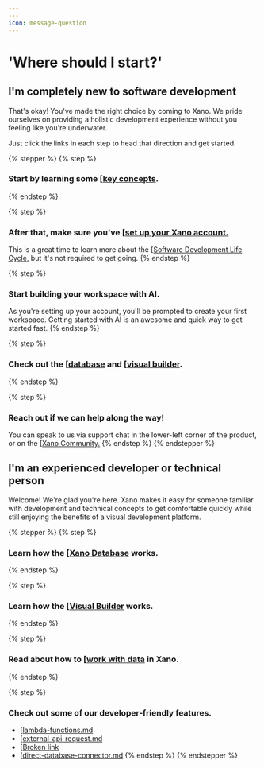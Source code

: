 ```yaml
---
---
icon: message-question
---
```


# 'Where should I start?'

## I'm completely new to software development

That's okay! You've made the right choice by coming to Xano. We pride ourselves on providing a holistic development experience without you feeling like you're underwater.

Just click the links in each step to head that direction and get started.

{% stepper %}
{% step %}
### Start by learning some [[key concepts](key-concepts.mdx).
{% endstep %}

{% step %}
### After that, make sure you've [[set up your Xano account.](set-up-a-free-xano-account.mdx)

This is a great time to learn more about the [[Software Development Life Cycle](the-development-life-cycle.mdx), but it's not required to get going.
{% endstep %}

{% step %}
### Start building your workspace with AI.

As you're setting up your account, you'll be prompted to create your first workspace. Getting started with AI is an awesome and quick way to get started fast.
{% endstep %}

{% step %}
### Check out the [[database](../the-database/database-basics/) and [[visual builder](../the-function-stack/building-with-visual-development/).
{% endstep %}

{% step %}
### Reach out if we can help along the way!

You can speak to us via support chat in the lower-left corner of the product, or on the [[Xano Community.](https://community.xano.com)
{% endstep %}
{% endstepper %}

## I'm an experienced developer or technical person

Welcome! We're glad you're here. Xano makes it easy for someone familiar with development and technical concepts to get comfortable quickly while still enjoying the benefits of a visual development platform.

{% stepper %}
{% step %}
### Learn how the [[Xano Database](../the-database/database-basics/) works.


{% endstep %}

{% step %}
### Learn how the [[Visual Builder](../the-function-stack/building-with-visual-development/) works.


{% endstep %}

{% step %}
### Read about how to [[work with data](../the-function-stack/building-with-visual-development/working-with-data.mdx) in Xano.


{% endstep %}

{% step %}
### Check out some of our developer-friendly features.

* [[lambda-functions.md](../the-function-stack/functions/apis-and-lambdas/lambda-functions.md "mention")
* [[external-api-request.md](../the-function-stack/functions/apis-and-lambdas/external-api-request.md "mention")
* [[Broken link](broken-reference "mention")
* [[direct-database-connector.md](../xano-features/instance-settings/direct-database-connector.md "mention")
{% endstep %}
{% endstepper %}


